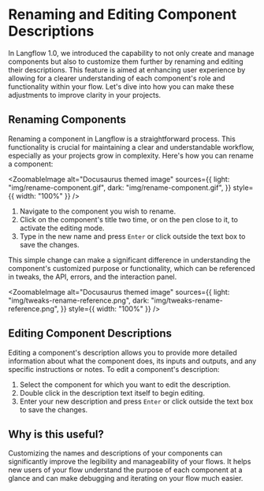 
# Renaming and Editing Component Descriptions

In Langflow 1.0, we introduced the capability to not only create and manage components but also to customize them further by renaming and editing their descriptions. This feature is aimed at enhancing user experience by allowing for a clearer understanding of each component's role and functionality within your flow. Let's dive into how you can make these adjustments to improve clarity in your projects.

## Renaming Components

Renaming a component in Langflow is a straightforward process. This functionality is crucial for maintaining a clear and understandable workflow, especially as your projects grow in complexity. Here's how you can rename a component:

<ZoomableImage
  alt="Docusaurus themed image"
  sources={{
    light: "img/rename-component.gif",
    dark: "img/rename-component.gif",
  }}
  style={{ width: "100%" }}
/>

1. Navigate to the component you wish to rename.
2. Click on the component's title two time, or on the pen close to it, to activate the editing mode.
3. Type in the new name and press `Enter` or click outside the text box to save the changes.

This simple change can make a significant difference in understanding the component's customized purpose or functionality, which can be referenced in tweaks, the API, errors, and the interaction panel.

<ZoomableImage
  alt="Docusaurus themed image"
  sources={{
    light: "img/tweaks-rename-reference.png",
    dark: "img/tweaks-rename-reference.png",
  }}
  style={{ width: "100%" }}
/>

## Editing Component Descriptions

Editing a component's description allows you to provide more detailed information about what the component does, its inputs and outputs, and any specific instructions or notes. To edit a component's description:

1. Select the component for which you want to edit the description.
2. Double click in the description text itself to begin editing.
3. Enter your new description and press `Enter` or click outside the text box to save the changes.

## Why is this useful?

Customizing the names and descriptions of your components can significantly improve the legibility and manageability of your flows. It helps new users of your flow understand the purpose of each component at a glance and can make debugging and iterating on your flow much easier.

